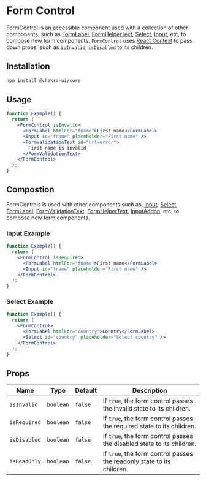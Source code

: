 
<Head key="form-control">
  <title key="tti">Form Control Component</title>
</Head>

# Form Control

FormControl is an accessible component used with a collection of other
components, such as [FormLabel](/formlabel), [FormHelperText](/formhelptext),
[Select](/select), [Input](/input), etc, to compose new form components.
`FormControl` uses <a href="https://reactjs.org/docs/context.html" target="__blank">React
Context</a> to pass down props, such as `isInvalid`, `isDisabled` to its children.

## Installation

```bash
npm install @chakra-ui/core
```

## Usage

```jsx
function Example() {
  return (
    <FormControl isInvalid>
      <FormLabel htmlFor="fname">First name</FormLabel>
      <Input id="fname" placeholder="First name" />
      <FormValidationText id="url-error">
        First name is invalid
      </FormValidationText>
    </FormControl>
  );
}
```

## Compostion

FormControls is used with other components such as, [Input](/input),
[Select](/select), [FormLabel](/formlabel),
[FormValidationText](/formvalidationtext), [FormHelperText](/formhelpertext),
[InputAddon](/inputaddon), etc, to compose new form components.

### Input Example

```jsx
function Example() {
  return (
    <FormControl isRequired>
      <FormLabel htmlFor="fname">First name</FormLabel>
      <Input id="fname" placeholder="First name" />
    </FormControl>
  );
}
```

### Select Example

```jsx
function Example() {
  return (
    <FormControl>
      <FormLabel htmlFor="country">Country</FormLabel>
      <Select id="country" placeholder="Select country" />
    </FormControl>
  );
}
```

## Props

| Name         | Type      | Default | Description                                                            |
| ------------ | --------- | ------- | ---------------------------------------------------------------------- |
| `isInvalid`  | `boolean` | `false` | If `true`, the form control passes the invalid state to its children.  |
| `isRequired` | `boolean` | `false` | If `true`, the form control passes the required state to its children. |
| `isDisabled` | `boolean` | `false` | If `true`, the form control passes the disabled state to its children. |
| `isReadOnly` | `boolean` | `false` | If `true`, the form control passes the readonly state to its children. |
